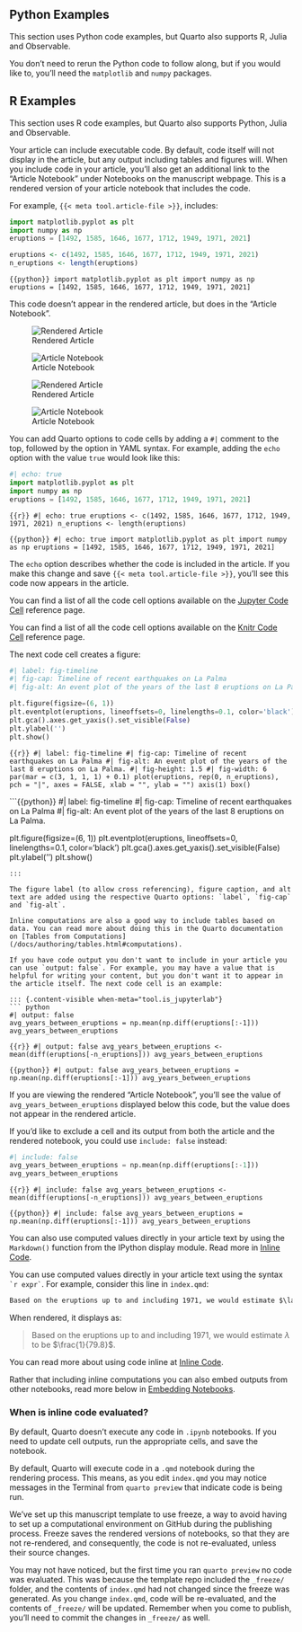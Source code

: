 ::: {.content-visible unless-meta="tool.is_rstudio"}
::: callout-tip
## Python Examples

This section uses Python code examples, but Quarto also supports R, Julia and Observable.

::: {.content-visible when-meta="tool.is_jupyterlab"}
You don't need to rerun the Python code to follow along, but if you would like to, you'll need the `matplotlib` and `numpy` packages.
:::
:::
:::

::: {.content-visible when-meta="tool.is_rstudio"}
::: callout-tip
## R Examples

This section uses R code examples, but Quarto also supports Python, Julia and Observable.
:::
:::

Your article can include executable code. By default, code itself will not display in the article, but any output including tables and figures will. When you include code in your article, you'll also get an additional link to the "Article Notebook" under Notebooks on the manuscript webpage. This is a rendered version of your article notebook that includes the code.

For example, `{{< meta tool.article-file >}}`, includes:

::: {.content-visible when-meta="tool.is_jupyterlab"}
``` python
import matplotlib.pyplot as plt
import numpy as np
eruptions = [1492, 1585, 1646, 1677, 1712, 1949, 1971, 2021]
```
:::

::: {.content-visible when-meta="tool.is_rstudio"}
``` r
eruptions <- c(1492, 1585, 1646, 1677, 1712, 1949, 1971, 2021)
n_eruptions <- length(eruptions)
```
:::

::: {.content-visible when-meta="tool.is_vscode"}
```{{python}}
import matplotlib.pyplot as plt
import numpy as np
eruptions = [1492, 1585, 1646, 1677, 1712, 1949, 1971, 2021]
```
:::

This code doesn't appear in the rendered article, but does in the "Article Notebook".

::: {.content-visible unless-meta="tool.is_rstudio"}
::: {layout-ncol=2}
![Rendered Article](images/code-webpage.png){.border fig-alt="Screenshot of the rendered article with a section starting with 'Let x denote'. No code is visible."}

![Article Notebook](images/code-article-notebook.png){.border fig-alt="Screenshot of the Article Notebook with a section starting with 'Let x denote'. Code is visible in two cells. The first cell starts 'import matplotlib'"}
:::
:::

::: {.content-visible when-meta="tool.is_rstudio"}
::: {layout-ncol=2}
![Rendered Article](images/code-webpage.png){.border fig-alt="Screenshot of the rendered article with a section starting with 'Let x denote'. No code is visible."}

![Article Notebook](images/code-article-notebook-r.png){.border fig-alt="Screenshot of the Article Notebook with a section starting with 'Let x denote'. Code is visible in two blocks. The first block starts 'eruptions <-'"}
:::
:::

You can add Quarto options to code cells by adding a `#|` comment to the top, followed by the option in YAML syntax. For example, adding the `echo` option with the value `true` would look like this:

::: {.content-visible when-meta="tool.is_jupyterlab"}
``` python
#| echo: true
import matplotlib.pyplot as plt
import numpy as np
eruptions = [1492, 1585, 1646, 1677, 1712, 1949, 1971, 2021]
```
:::

::: {.content-visible when-meta="tool.is_rstudio"}
```{{r}}
#| echo: true
eruptions <- c(1492, 1585, 1646, 1677, 1712, 1949, 1971, 2021)
n_eruptions <- length(eruptions)
```
:::

::: {.content-visible when-meta="tool.is_vscode"}
```{{python}}
#| echo: true
import matplotlib.pyplot as plt
import numpy as np
eruptions = [1492, 1585, 1646, 1677, 1712, 1949, 1971, 2021]
```
:::

The `echo` option describes whether the code is included in the article. If you make this change and save `{{< meta tool.article-file >}}`, you'll see this code now appears in the article.

::: {.content-visible unless-meta="tool.is_rstudio"}
You can find a list of all the code cell options available on the [Jupyter Code Cell](/docs/reference/cells/cells-jupyter.html) reference page.
:::

::: {.content-visible when-meta="tool.is_rstudio"}
You can find a list of all the code cell options available on the [Knitr Code Cell](/docs/reference/cells/cells-knitr.html) reference page.
:::

The next code cell creates a figure:

::: {.content-visible when-meta="tool.is_jupyterlab"}
``` python
#| label: fig-timeline
#| fig-cap: Timeline of recent earthquakes on La Palma
#| fig-alt: An event plot of the years of the last 8 eruptions on La Palma.

plt.figure(figsize=(6, 1))
plt.eventplot(eruptions, lineoffsets=0, linelengths=0.1, color='black')
plt.gca().axes.get_yaxis().set_visible(False)
plt.ylabel('')
plt.show()
```
:::

::: {.content-visible when-meta="tool.is_rstudio"}
```{{r}}
#| label: fig-timeline
#| fig-cap: Timeline of recent earthquakes on La Palma
#| fig-alt: An event plot of the years of the last 8 eruptions on La Palma.
#| fig-height: 1.5
#| fig-width: 6
par(mar = c(3, 1, 1, 1) + 0.1)
plot(eruptions, rep(0, n_eruptions), 
  pch = "|", axes = FALSE, xlab = "", ylab = "")
axis(1)
box()
```
:::

::: {.content-visible when-meta="tool.is_vscode"}
```{{python}}
#| label: fig-timeline
#| fig-cap: Timeline of recent earthquakes on La Palma
#| fig-alt: An event plot of the years of the last 8 eruptions on La Palma.

plt.figure(figsize=(6, 1))
plt.eventplot(eruptions, lineoffsets=0, linelengths=0.1, color='black')
plt.gca().axes.get_yaxis().set_visible(False)
plt.ylabel('')
plt.show()
```
:::

The figure label (to allow cross referencing), figure caption, and alt text are added using the respective Quarto options: `label`, `fig-cap` and `fig-alt`.

Inline computations are also a good way to include tables based on data. You can read more about doing this in the Quarto documentation on [Tables from Computations](/docs/authoring/tables.html#computations).

If you have code output you don't want to include in your article you can use `output: false`. For example, you may have a value that is helpful for writing your content, but you don't want it to appear in the article itself. The next code cell is an example:

::: {.content-visible when-meta="tool.is_jupyterlab"}
``` python
#| output: false
avg_years_between_eruptions = np.mean(np.diff(eruptions[:-1]))
avg_years_between_eruptions
```
:::

::: {.content-visible when-meta="tool.is_rstudio"}
```{{r}}
#| output: false
avg_years_between_eruptions <- mean(diff(eruptions[-n_eruptions]))
avg_years_between_eruptions
```
:::

::: {.content-visible when-meta="tool.is_vscode"}
```{{python}}
#| output: false
avg_years_between_eruptions = np.mean(np.diff(eruptions[:-1]))
avg_years_between_eruptions
```
:::

If you are viewing the rendered "Article Notebook", you'll see the value of `avg_years_between_eruptions` displayed below this code, but the value does not appear in the rendered article.

If you'd like to exclude a cell and its output from both the article and the rendered notebook, you could use `include: false` instead:

::: {.content-visible when-meta="tool.is_jupyterlab"}
``` python
#| include: false
avg_years_between_eruptions = np.mean(np.diff(eruptions[:-1]))
avg_years_between_eruptions
```
:::

::: {.content-visible when-meta="tool.is_rstudio"}
```{{r}}
#| include: false
avg_years_between_eruptions <- mean(diff(eruptions[-n_eruptions]))
avg_years_between_eruptions
```
:::

::: {.content-visible when-meta="tool.is_vscode"}
```{{python}}
#| include: false
avg_years_between_eruptions = np.mean(np.diff(eruptions[:-1]))
avg_years_between_eruptions
```
:::

::: {.content-visible unless-meta="tool.is_rstudio"}
You can also use computed values directly in your article text by using the `Markdown()` function from the IPython display module. Read more in [Inline Code](/docs/computations/execution-options.html#inline-code).
:::

::: {.content-visible when-meta="tool.is_rstudio"}
You can use computed values directly in your article text using the syntax `` `r expr` ``. For example, consider this line in `index.qmd`:

``` markdown
Based on the eruptions up to and including 1971, we would estimate $\lambda$ to be $\frac{1}{`r round(avg_years_between_eruptions, 1)`}$.
```

When rendered, it displays as:

> Based on the eruptions up to and including 1971, we would estimate $\lambda$ to be $\frac{1}{79.8}$.

You can read more about using code inline at [Inline Code](/docs/computations/execution-options.html#inline-code).
:::

Rather that including inline computations you can also embed outputs from other notebooks, read more below in [Embedding Notebooks](#embed).

### When is inline code evaluated?

::: {.content-visible when-meta="tool.is_jupyterlab"}

By default, Quarto doesn't execute any code in `.ipynb` notebooks.
If you need to update cell outputs, run the appropriate cells, and save the notebook. 

:::

::: {.content-visible unless-meta="tool.is_jupyterlab"}

By default, Quarto will execute code in a `.qmd` notebook during the rendering process. This means, as you edit `index.qmd` you may notice messages in the Terminal from `quarto preview` that indicate code is being run.

We've set up this manuscript template to use freeze, a way to avoid having to set up a computational environment on GitHub during the publishing process. Freeze saves the rendered versions of notebooks, so that they are not re-rendered, and consequently, the code is not re-evaluated, unless their source changes.

You may not have noticed, but the first time you ran `quarto preview` no code was evaluated. This was because the template repo included the `_freeze/` folder, and the contents of `index.qmd` had not changed since the freeze was generated. As you change `index.qmd`, code will be re-evaluated, and the contents of `_freeze/` will be updated. Remember when you come to publish, you'll need to commit the changes in `_freeze/` as well.

:::

